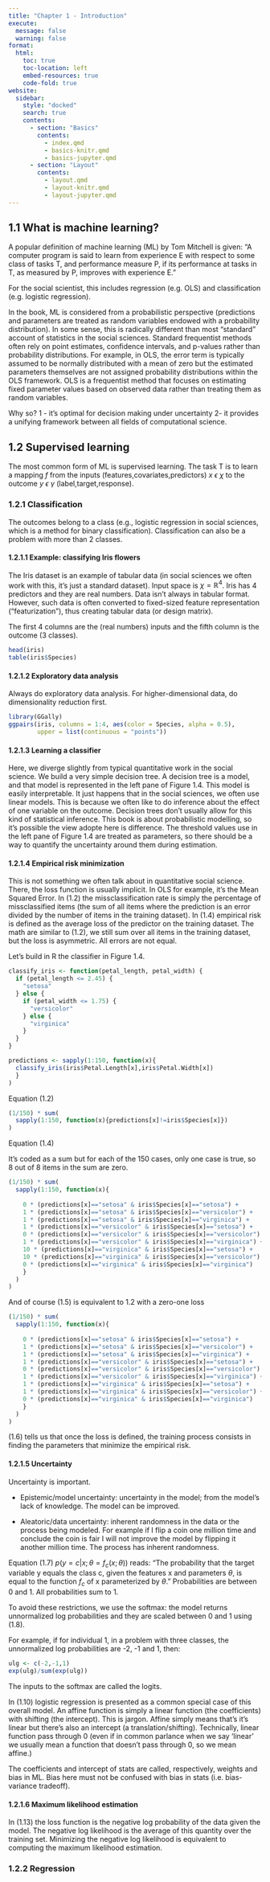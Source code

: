 ```yaml
---
title: "Chapter 1 - Introduction"
execute:
  message: false
  warning: false
format:
  html:
    toc: true
    toc-location: left
    embed-resources: true
    code-fold: true
website:
  sidebar:
    style: "docked"
    search: true
    contents:
      - section: "Basics"
        contents:
          - index.qmd
          - basics-knitr.qmd
          - basics-jupyter.qmd
      - section: "Layout"
        contents:
          - layout.qmd
          - layout-knitr.qmd
          - layout-jupyter.qmd
---
```


## 1.1 What is machine learning?

A popular definition of machine learning (ML) by Tom Mitchell is given: "A computer program is said to learn from experience E with respect to some class of tasks T, and performance measure P, if its performance at tasks in T, as measured by P, improves with experience E."

For the social scientist, this includes regression (e.g. OLS) and classification (e.g. logistic regression). 

In the book, ML is considered from a probabilistic perspective (predictions and parameters are treated as random variables endowed with a probability distribution). In some sense, this is radically different than most "standard" account of statistics in the social sciences. Standard frequentist methods often rely on point estimates, confidence intervals, and p-values rather than probability distributions. For example, in OLS, the error term is typically assumed to be normally distributed with a mean of zero but the estimated parameters themselves are not assigned probability distributions within the OLS framework. OLS is a frequentist method that focuses on estimating fixed parameter values based on observed data rather than treating them as random variables.

Why so? 1 - it's optimal for decision making under uncertainty 2- it provides a unifying framework between all fields of computational science.

## 1.2 Supervised learning

The most common form of ML is supervised learning. The task T is to learn a mapping $f$ from the inputs (features,covariates,predictors) $x\ \epsilon\ \chi$ to the outcome $y\ \epsilon\ \gamma$ (label,target,response).

### 1.2.1 Classification

The outcomes belong to a class (e.g., logistic regression in social sciences, which is a method for binary classification). Classification can also be a problem with more than 2 classes.

#### 1.2.1.1 Example: classifying Iris flowers

The Iris dataset is an example of tabular data (in social sciences we often work with this, it's just a standard dataset). Input space is $\chi=\mathbb{R}^4$. Iris has 4 predictors and they are real numbers. Data isn't always in tabular format. However, such data is often converted to fixed-sized feature representation ("featurization"), thus creating tabular data (or design matrix).

The first 4 columns are the (real numbers) inputs and the fifth column is the outcome (3 classes).

```r
head(iris)
table(iris$Species)
```

#### 1.2.1.2 Exploratory data analysis

Always do exploratory data analysis. For higher-dimensional data, do dimensionality reduction first.

```r
library(GGally)
ggpairs(iris, columns = 1:4, aes(color = Species, alpha = 0.5),
        upper = list(continuous = "points"))
```

#### 1.2.1.3 Learning a classifier

Here, we diverge slightly from typical quantitative work in the social science. We build a very simple decision tree. A decision tree is a model, and that model is represented in the left pane of Figure 1.4. This model is easily interpretable. It just happens that in the social sciences, we often use linear models. This is because we often like to do inference about the effect of one variable on the outcome. Decision trees don't usually allow for this kind of statistical inference. This book is about probabilistic modelling, so it's possible the view adopte here is difference. The threshold values use in the left pane of Figure 1.4 are treated as parameters, so there should be a way to quantify the uncertainty around them during estimation.

#### 1.2.1.4 Empirical risk minimization

This is not something we often talk about in quantitative social science. There, the loss function is usually implicit. In OLS for example, it's the Mean Squared Error. In (1.2) the missclassification rate is simply the percentage of missclassified items (the sum of all items where the prediction is an error divided by the number of items in the training dataset). In (1.4) empirical risk is defined as the average loss of the predictor on the training dataset. The math are similar to (1.2), we still sum over all items in the training dataset, but the loss is asymmetric. All errors are not equal. 

Let's build in R the classifier in Figure 1.4.

```r
classify_iris <- function(petal_length, petal_width) {
  if (petal_length <= 2.45) {
    "setosa"
  } else {
    if (petal_width <= 1.75) {
      "versicolor"
    } else {
      "virginica"
    }
  }
}

predictions <- sapply(1:150, function(x){
  classify_iris(iris$Petal.Length[x],iris$Petal.Width[x])
  }
)

```

Equation (1.2)

```r
(1/150) * sum(
  sapply(1:150, function(x){predictions[x]!=iris$Species[x]})
)
```

Equation (1.4)

It's coded as a sum but for each of the 150 cases, only one case is true, so 8 out of 8 items in the sum are zero.

```r
(1/150) * sum(
  sapply(1:150, function(x){
    
    0 * (predictions[x]=="setosa" & iris$Species[x]=="setosa") +
    1 * (predictions[x]=="setosa" & iris$Species[x]=="versicolor") +
    1 * (predictions[x]=="setosa" & iris$Species[x]=="virginica") +
    1 * (predictions[x]=="versicolor" & iris$Species[x]=="setosa") +
    0 * (predictions[x]=="versicolor" & iris$Species[x]=="versicolor") +
    1 * (predictions[x]=="versicolor" & iris$Species[x]=="virginica") +     
    10 * (predictions[x]=="virginica" & iris$Species[x]=="setosa") +
    10 * (predictions[x]=="virginica" & iris$Species[x]=="versicolor") +
    0 * (predictions[x]=="virginica" & iris$Species[x]=="virginica")
    }
  )
)
```

And of course (1.5) is equivalent to 1.2 with a zero-one loss

```r
(1/150) * sum(
  sapply(1:150, function(x){
    
    0 * (predictions[x]=="setosa" & iris$Species[x]=="setosa") +
    1 * (predictions[x]=="setosa" & iris$Species[x]=="versicolor") +
    1 * (predictions[x]=="setosa" & iris$Species[x]=="virginica") +
    1 * (predictions[x]=="versicolor" & iris$Species[x]=="setosa") +
    0 * (predictions[x]=="versicolor" & iris$Species[x]=="versicolor") +
    1 * (predictions[x]=="versicolor" & iris$Species[x]=="virginica") +     
    1 * (predictions[x]=="virginica" & iris$Species[x]=="setosa") +
    1 * (predictions[x]=="virginica" & iris$Species[x]=="versicolor") +
    0 * (predictions[x]=="virginica" & iris$Species[x]=="virginica")
    }
  )
)
```

(1.6) tells us that once the loss is defined, the training process consists in finding the parameters that minimize the empirical risk.

#### 1.2.1.5 Uncertainty

Uncertainty is important. 

- Epistemic/model uncertainty: uncertainty in the model; from the model's lack of knowledge. The model can be improved.

- Aleatoric/data uncertainty: inherent randomness in the data or the process being modeled. For example if I flip a coin one million time and conclude the coin is fair I will not improve the model by flipping it another million time. The process has inherent randomness.

Equation (1.7) $p(y=c|x;\theta=f_c(x;\theta))$ reads: "The probability that the target variable y equals the class c, given the features x and parameters $\theta$, is equal to the function $f_c$ of x parameterized by $\theta$." Probabilities are between 0 and 1. All probabilities sum to 1.

To avoid these restrictions, we use the softmax: the model returns unnormalized log probabilities and they are scaled between 0 and 1 using (1.8).

For example, if for individual 1, in a problem with three classes, the unnormalized log probabilities are -2, -1 and 1, then:

```r
ulg <- c(-2,-1,1)
exp(ulg)/sum(exp(ulg))
```

The inputs to the softmax are called the logits.

In (1.10) logistic regression is presented as a common special case of this overall model. An affine function is simply a linear function (the coefficients) with shifting (the intercept). This is jargon. Affine simply means that's it's linear but there's also an intercept (a translation/shifting). Technically, linear function pass through 0 (even if in common parlance when we say 'linear' we usually mean a function that doesn't pass through 0, so we mean affine.)

The coefficients and intercept of stats are called, respectively, weights and bias in ML. Bias here must not be confused with bias in stats (i.e. bias-variance tradeoff).

#### 1.2.1.6 Maximum likelihood estimation

In (1.13) the loss function is the negative log probability of the data given the model. The negative log likelihood is the average of this quantity over the training set. Minimizing the negative log likelihood is equivalent to computing the maximum likelihood estimation. 

### 1.2.2 Regression

